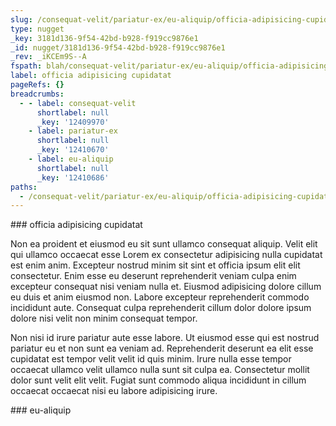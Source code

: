 ```yaml
---
slug: /consequat-velit/pariatur-ex/eu-aliquip/officia-adipisicing-cupidatat
type: nugget
_key: 3181d136-9f54-42bd-b928-f919cc9876e1
_id: nugget/3181d136-9f54-42bd-b928-f919cc9876e1
_rev: _iKCEm9S--A
fspath: blah/consequat-velit/pariatur-ex/eu-aliquip/officia-adipisicing-cupidatat.md
label: officia adipisicing cupidatat
pageRefs: {}
breadcrumbs:
  - - label: consequat-velit
      shortlabel: null
      _key: '12409970'
    - label: pariatur-ex
      shortlabel: null
      _key: '12410670'
    - label: eu-aliquip
      shortlabel: null
      _key: '12410686'
paths:
  - /consequat-velit/pariatur-ex/eu-aliquip/officia-adipisicing-cupidatat
---
```


<NuggetArea>
<Nugget slug="/consequat-velit/pariatur-ex/eu-aliquip/officia-adipisicing-cupidatat" type="nugget" _key="3181d136-9f54-42bd-b928-f919cc9876e1" _id="nugget/3181d136-9f54-42bd-b928-f919cc9876e1" _rev="_iKCEm9S--A" fspath="blah/consequat-velit/pariatur-ex/eu-aliquip/officia-adipisicing-cupidatat.md" label="officia adipisicing cupidatat" paths="/consequat-velit/pariatur-ex/eu-aliquip/officia-adipisicing-cupidatat">
<NuggetBody>
### officia adipisicing cupidatat

Non ea proident et eiusmod eu sit sunt ullamco consequat aliquip. Velit elit qui ullamco occaecat esse Lorem ex consectetur adipisicing nulla cupidatat est enim anim. Excepteur nostrud minim sit sint et officia ipsum elit elit consectetur. Enim esse eu deserunt reprehenderit veniam culpa enim excepteur consequat nisi veniam nulla et. Eiusmod adipisicing dolore cillum eu duis et anim eiusmod non. Labore excepteur reprehenderit commodo incididunt aute. Consequat culpa reprehenderit cillum dolor dolore ipsum dolore nisi velit non minim consequat tempor.

Non nisi id irure pariatur aute esse labore. Ut eiusmod esse qui est nostrud pariatur eu et non sunt ea veniam ad. Reprehenderit deserunt ea elit esse cupidatat est tempor velit velit id quis minim. Irure nulla esse tempor occaecat ullamco velit ullamco nulla sunt sit culpa ea. Consectetur mollit dolor sunt velit elit velit. Fugiat sunt commodo aliqua incididunt in cillum occaecat occaecat nisi eu labore adipisicing irure.

</NuggetBody>
<Breadcrumbs>
<Crumbs>
<Crumb _key="12409970" label="consequat-velit" /><Crumb _key="12410670" label="pariatur-ex" /><Crumb _key="12410686" label="eu-aliquip" />
</Crumbs>
</Breadcrumbs>
</Nugget>

<NuggetsInbound>
</NuggetsInbound>
<NuggetsOutbound>
</NuggetsOutbound>
</NuggetArea>
<PassagesInbound>
<Passage direction="inbound" type="passage" _key="12410686" _id="passage/12410686" _rev="_iKCEm9O--A" label="eu-aliquip" passage="eu-aliquip" fspath="blah/consequat-velit/pariatur-ex/eu-aliquip" paths="/consequat-velit/pariatur-ex/eu-aliquip" slug="/consequat-velit/pariatur-ex/eu-aliquip">
<NuggetBody>
### eu-aliquip

</NuggetBody>
<Breadcrumbs>
<Crumbs>
<Crumb _key="12409970" label="consequat-velit" /><Crumb _key="12410670" label="pariatur-ex" />
</Crumbs>
</Breadcrumbs>
</Passage>

</PassagesInbound>
<PassagesOutbound>
</PassagesOutbound>